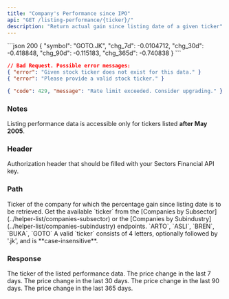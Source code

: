 ```yaml
---
title: "Company's Performance since IPO"
api: "GET /listing-performance/{ticker}/"
description: "Return actual gain since listing date of a given ticker"
---
```


<ResponseExample>
```json 200
{
  "symbol": "GOTO.JK",
  "chg_7d": -0.0104712,
  "chg_30d": -0.418848,
  "chg_90d": -0.115183,
  "chg_365d": -0.740838
}
```

```json 400
// Bad Request. Possible error messages:
{ "error": "Given stock ticker does not exist for this data." }
{ "error": "Please provide a valid stock ticker." }
```

```json 429
{ "code": 429, "message": "Rate limit exceeded. Consider upgrading." }
```

</ResponseExample>

### Notes

Listing performance data is accessible only for tickers listed **after May 2005**.

### Header

<ParamField header="Authorization" type="string" required>
  Authorization header that should be filled with your Sectors Financial API
  key.
</ParamField>

### Path

<ParamField path="ticker" type="string" required>
  Ticker of the company for which the percentage gain since listing date is to
  be retrieved.
  <AccordionGroup>
    <Accordion title="Get the available ticker">
      Get the available `ticker` from the [Companies by
      Subsector](../helper-list/companies-subsector) or the [Companies by
      Subindustry](../helper-list/companies-subindustry) endpoints.
    </Accordion>
    <Accordion title="Examples of the ticker">
      `ARTO`, `ASLI`, `BREN`, `BUKA`, `GOTO`
    </Accordion>
    <Accordion title="Format">
      A valid `ticker` consists of 4 letters, optionally followed by '.jk', and
      is **case-insensitive**.
    </Accordion>
  </AccordionGroup>
</ParamField>

### Response

<ResponseField name="symbol" type="string">
  The ticker of the listed performance data.
</ResponseField>
<ResponseField name="chg_7d" type="float">
  The price change in the last 7 days.
</ResponseField>
<ResponseField name="chg_30d" type="float">
  The price change in the last 30 days.
</ResponseField>
<ResponseField name="chg_90d" type="float">
  The price change in the last 90 days.
</ResponseField>
<ResponseField name="chg_365d" type="float">
  The price change in the last 365 days.
</ResponseField>
